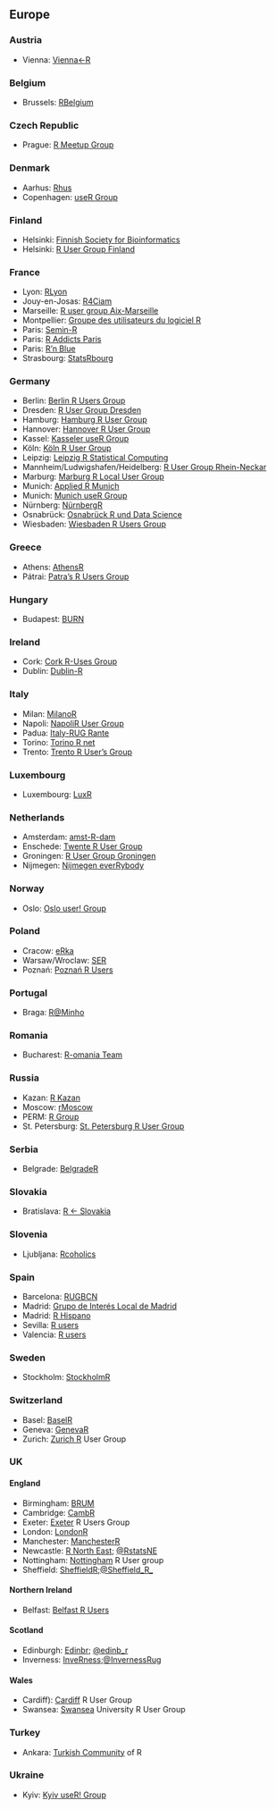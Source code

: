 ## Europe

### Austria

  * Vienna: [Vienna<-R](http://www.meetup.com/ViennaR/)
  
### Belgium

  * Brussels: [RBelgium](http://www.meetup.com/RBelgium/)

### Czech Republic 

  * Prague: [R Meetup Group](http://www.meetup.com/Prague-R-Meetup-Group/Prague)

### Denmark

  * Aarhus: [Rhus](http://www.meetup.com/Rhus-useR-group)
  * Copenhagen: [useR Group](http://www.meetup.com/CopenhagenR-useR-Group/CopenhagenR)
  
### Finland

  * Helsinki: [Finnish Society for Bioinformatics](http://www.bioinf.fi/)
  * Helsinki: [R User Group Finland](http://www.meetup.com/R-User-Group-Finland/)

### France 
  *  Lyon: [RLyon](http://www.meetup.com/R-Lyon/)
  *  Jouy-en-Josas: [R4Ciam](http://ciam.inra.fr/r4ciam/)
  *  Marseille: [R user group Aix-Marseille](http://www.meetup.com/R-user-group-Aix-Marseille/)
  *  Montpellier: [Groupe des utilisateurs du logiciel R](http://forums.cirad.fr/logiciel-R/index.php)
  *  Paris: [Semin-R](http://www.mnhn.fr/semin-r/)
  *  Paris: [R Addicts Paris](http://www.meetup.com/rparis/events/124508332/)
  *  Paris: [R'n Blue](http://www.meetup.com/Rn-Blue/)
  *  Strasbourg: [StatsRbourg](http://www.meetup.com/StatsRbourg/)
  
### Germany 

  *  Berlin: [Berlin R Users Group](http://www.meetup.com/Berlin-R-Users-Group/ )
  *  Dresden: [R User Group Dresden](http://rusersdresden.wordpress.com/)
  *  Hamburg: [Hamburg R User Group](http://www.meetup.com/Hamburg-R-User-Group/)
  *  Hannover: [Hannover R User Group](https://www.meetup.com/de-DE/Hannover-R-User-Group/) 
  *  Kassel: [Kasseler useR Group](http://www.meetup.com/Kassel-useR-Group/)
  *  Köln: [Köln R User Group](http://www.meetup.com/KoelnRUG/)
  *  Leipzig: [Leipzig R Statistical Computing](http://www.meetup.com/Leipzig-R-statistical-computing/)
  *  Mannheim/Ludwigshafen/Heidelberg: [R User Group Rhein-Neckar](http://www.meetup.com/R-User-Group-Rhein-Neckar)
  *  Marburg: [Marburg R Local User Group](http://www.r-marburg.de/)
  *  Munich: [Applied R Munich](http://www.meetup.com/Applied-R-Munich)
  *  Munich: [Munich useR Group](http://www.meetup.com/munich-useR-group/)
  *  Nürnberg: [NürnbergR](https://www.xing.com/net/ruser-nuernberg/)
  *  Osnabrück: [Osnabrück R und Data Science](https://www.meetup.com/de-DE/Osnabrueck-R-und-Data-Science/)
  *  Wiesbaden: [Wiesbaden R Users Group](http://www.meetup.com/Wiesbaden-R-Users-Group)
  
### Greece

  * Athens: [AthensR](http://www.meetup.com/AthensR/)
  * Pátrai: [Patra's R Users Group](http://www.meetup.com/Patras-R-Users-Group)

### Hungary

  * Budapest: [BURN](http://www.meetup.com/Budapest-Users-of-R-Network)

### Ireland

  * Cork: [Cork R-Uses Group](http://www.meetup.com/Cork-Ireland-R-Users-Group/)
  * Dublin: [Dublin-R](http://www.meetup.com/DublinR/)

### Italy

  * Milan: [MilanoR](http://www.milanor.net/)
  * Napoli: [NapoliR User Group](http://www.meetup.com/Napoli-R-User-Group/)
  * Padua: [Italy-RUG Rante](http://groups.google.com/group/rante)
  * Torino: [Torino R net](http://torinor.net/)
  * Trento: [Trento R User's Group](http://www.meetup.com/Trento-R-Users-Group/)

### Luxembourg

  * Luxembourg: [LuxR](http://www.meetup.com/LuxRgroup/)

### Netherlands

  * Amsterdam: [amst-R-dam](http://www.meetup.com/amst-R-dam/)
  * Enschede: [Twente R User Group](http://twenterug.wordpress.com/)
  * Groningen: [R User Group Groningen](http://richelbilderbeek.nl/RuserGroupGroningen.htm)
  * Nijmegen: [Nijmegen everRybody](http://www.meetup.com/Nijmegen-eveRybody/)

### Norway

  * Oslo: [Oslo user! Group](http://www.meetup.com/Oslo-useR-Group/)

### Poland

  * Cracow: [eRka](http://www.meetup.com/Spotkania-Entuzjastow-R-Cracow-R-Users-Group-Meetup/events/214840612/)
  * Warsaw/Wroclaw: [SER](http://smarterpoland.pl/SER/)
  * Poznań: [Poznań R Users](http://www.meetup.com/Poznan-R-User-Group-PAZUR/)

### Portugal

  * Braga: [R@Minho](http://www.meetup.com/R-Minho/)

### Romania

  * Bucharest: [R-omania Team](http://www.r-project.ro/our_team.html)

### Russia

  * Kazan: [R Kazan](http://www.meetup.com/R-Kazan/)
  * Moscow: [rMoscow](http://www.meetup.com/rMoscow/)
  * PERM: [R Group](http://r-group.mifit.ru/?lang=enPeRm)
  * St. Petersburg: [St. Petersburg R User Group](http://www.meetup.com/St-Petersburg-R-User-Group/)

### Serbia

  * Belgrade: [BelgradeR](http://www.meetup.com/BelgradeR/)
  
### Slovakia
  * Bratislava: [R <- Slovakia](https://www.facebook.com/groups/931707906955080/)

### Slovenia

  * Ljubljana: [Rcoholics](http://groups.google.com/group/rkoholikiAnonymous)

### Spain

  * Barcelona: [RUGBCN](http://rugbcn.wordpress.com/)
  * Madrid: [Grupo de Interés Local de Madrid](http://madrid.r-es.org/)
  * Madrid: [R Hispano](http://r-es.org/)
  * Sevilla: [R users](https://sevillarusers.wordpress.com/)
  * Valencia: [R users](https://valenciarusers.wordpress.com/)


### Sweden
  * Stockholm: [StockholmR](http://www.meetup.com/StockholmR/)

### Switzerland
  * Basel: [BaselR](http://www.baselr.org/)
  * Geneva: [GenevaR](http://www.geneva-r.org/)
  * Zurich: [Zurich R](http://www.meetup.com/Zurich-R-User-Group/) User Group

### UK

#### England {-}

  * Birmingham: [BRUM](http://www.meetup.com/BirminghamR/)
  * Cambridge: [CambR](http://www.cambr.org.uk/)
  * Exeter: [Exeter](http://www.meetup.com/Exeter-R-Users-Group-Exeter-Devon-England/) R Users Group
  * London: [LondonR](http://www.meetup.com/LondonR/)
  * Manchester: [ManchesterR](http://www.rmanchester.org/)
  * Newcastle: [R North East](http://www.meetup.com/R-North-East/); [\@RstatsNE](https://twitter.com/RstatsNE)
  * Nottingham: [Nottingham](http://www.meetup.com/NottinghamR-Nottingham-R-Users-Group/) R User group
  * Sheffield: [SheffieldR](http://www.meetup.com/SheffieldR-Sheffield-R-Users-Group/);[\@Sheffield_R_](https://twitter.com/Sheffield_R_)

#### Northern Ireland {-}

  * Belfast: [Belfast R Users](http://brusers.tumblr.com/)

#### Scotland {-}

  * Edinburgh: [Edinbr](http://edinbr.org); [\@edinb_r](https://twitter.com/edinb_r)
  * Inverness: [InveRness](https://www.facebook.com/InveRness-R-User-Group-195100587522377/);[\@InvernessRug](https://twitter.com/InvernessRug)

#### Wales {-}

  * Cardiff): [Cardiff](http://www.meetup.com/Cardiff-R-User-Group/) R User Group
  * Swansea: [Swansea](https://sites.google.com/site/swanseauniversityrusergroup/home) University R User Group
  
  
### Turkey
  * Ankara: [Turkish Community](http://www.meetup.com/Turkish-Community-of-R/) of R

### Ukraine
  * Kyiv: [Kyiv useR! Group](http://www.meetup.com/Kyiv-useR-Group/)
